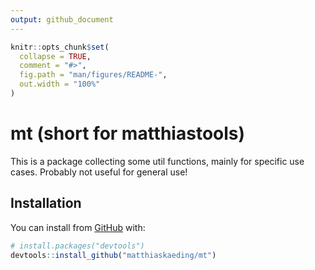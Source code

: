 ```yaml
---
output: github_document
---
```


<!-- README.md is generated from README.Rmd. Please edit that file -->

```r
knitr::opts_chunk$set(
  collapse = TRUE,
  comment = "#>",
  fig.path = "man/figures/README-",
  out.width = "100%"
)
```

# mt (short for matthiastools)

<!-- badges: start -->
<!-- badges: end -->

This is a package collecting some util functions, mainly for specific use cases.
Probably not useful for general use!



## Installation

You can install from [GitHub](https://github.com/) with:

``` r
# install.packages("devtools")
devtools::install_github("matthiaskaeding/mt")
```
